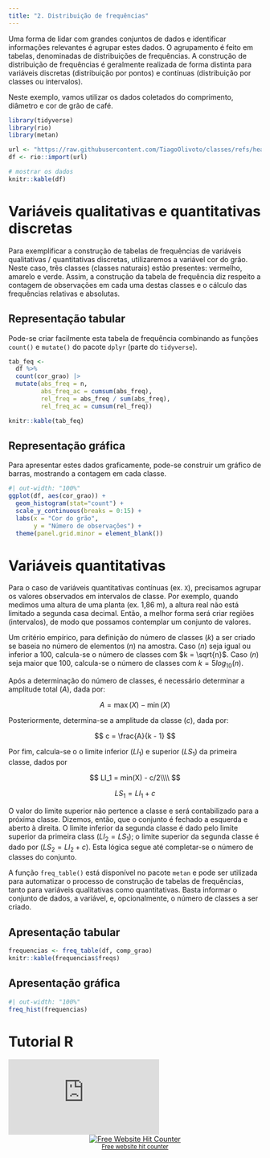 ```yaml
---
title: "2. Distribuição de frequências"
---
```


Uma forma de lidar com grandes conjuntos de dados e identificar informações relevantes é agrupar estes dados. O agrupamento é feito em tabelas, denominadas de distribuições de frequências. A construção de distribuição de frequências é geralmente realizada de forma distinta para variáveis discretas (distribuição por pontos) e contínuas (distribuição por classes ou intervalos).

Neste exemplo, vamos utilizar os dados coletados do comprimento, diâmetro e cor de grão de café.

```r
library(tidyverse)
library(rio)
library(metan)

url <- "https://raw.githubusercontent.com/TiagoOlivoto/classes/refs/heads/master/FIT5306/data/cafe.csv"
df <- rio::import(url)

# mostrar os dados
knitr::kable(df)
```

# Variáveis qualitativas e quantitativas discretas

Para exemplificar a construção de tabelas de frequências de variáveis qualitativas / quantitativas discretas, utilizaremos a variável cor do grão. Neste caso, três classes (classes naturais) estão presentes: vermelho, amarelo e verde. Assim, a construção da tabela de frequência diz respeito a contagem de observações em cada uma destas classes e o cálculo das frequências relativas e absolutas.


## Representação tabular
Pode-se criar facilmente esta tabela de frequência combinando as funções `count()` e `mutate()` do pacote `dplyr` (parte do `tidyverse`).

```r
tab_feq <- 
  df %>%
  count(cor_grao) |>
  mutate(abs_freq = n,
         abs_freq_ac = cumsum(abs_freq),
         rel_freq = abs_freq / sum(abs_freq),
         rel_freq_ac = cumsum(rel_freq))

knitr::kable(tab_feq)
```

## Representação gráfica

Para apresentar estes dados graficamente, pode-se construir um gráfico de barras, mostrando a contagem em cada classe.

```r
#| out-width: "100%"
ggplot(df, aes(cor_grao)) + 
  geom_histogram(stat="count") +
  scale_y_continuous(breaks = 0:15) + 
  labs(x = "Cor do grão",
       y = "Número de observações") +
  theme(panel.grid.minor = element_blank())
```

# Variáveis quantitativas

Para o caso de variáveis quantitativas contínuas (ex. `X`), precisamos agrupar os valores observados em intervalos de classe. Por exemplo, quando medimos uma altura de uma planta (ex. 1,86 m), a altura real não está limitado a segunda casa decimal. Então, a melhor forma será criar regiões (intervalos), de modo que possamos contemplar um conjunto de valores.

Um critério empírico, para definição do número de classes ($k$) a ser criado se baseia no número de elementos ($n$) na amostra. Caso ($n$) seja igual ou inferior a 100, calcula-se o número de classes com $k = \sqrt{n}$. Caso ($n$) seja maior que 100, calcula-se o número de classes com $k = 5 log_{10}(n)$.

Após a determinação do número de classes, é necessário determinar a amplitude total ($A$), dada por:

$$
A = \max(X) - \min(X)
$$

Posteriormente, determina-se a amplitude da classe ($c$), dada por:

$$
c = \frac{A}{k - 1}
$$

Por fim, calcula-se o o limite inferior ($LI_1$) e superior ($LS_1$) da primeira classe, dados por

$$
LI_1 = min(X) - c/2\\\\
$$

$$
LS_1 = LI_1 + c
$$

O valor do limite superior não pertence a classe e será contabilizado para a próxima classe. Dizemos, então, que o conjunto é fechado a esquerda e aberto à direita. O limite inferior da segunda classe é dado pelo limite superior da primeira class ($LI_2 = LS_1$); o limite superior da segunda classe é dado por ($LS_2 = LI_2 + c$). Esta lógica segue até completar-se o número de classes do conjunto.

A função `freq_table()` está disponível no pacote `metan` e pode ser utilizada para automatizar o processo de construção de tabelas de frequências, tanto para variáveis qualitativas como quantitativas. Basta informar o conjunto de dados, a variável, e, opcionalmente, o número de classes a ser criado.

## Apresentação tabular

```r

frequencias <- freq_table(df, comp_grao)
knitr::kable(frequencias$freqs)
```



## Apresentação gráfica

```r
#| out-width: "100%"
freq_hist(frequencias)
```



# Tutorial R

```{=html}
<div class="video-container">
  
<iframe src="https://www.youtube.com/embed/SmaFbcB-OAI" title="YouTube video player" frameborder="0" allow="accelerometer; autoplay; clipboard-write; encrypted-media; gyroscope; picture-in-picture" allowfullscreen></iframe>

</div>
```
```{=html}
<div align='center'><a href='https://www.free-website-hit-counter.com'><img src='https://www.free-website-hit-counter.com/c.php?d=9&id=138592&s=2' border='0' alt='Free Website Hit Counter'></a><br / ><small><a href='https://www.free-website-hit-counter.com' title="Free Website Hit Counter">Free website hit counter</a></small></div>
```
